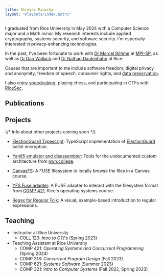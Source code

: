 ```yaml
---
title: Shreyas Minocha
layout: "@layouts/Index.astro"
---
```



I graduated from Rice&nbsp;University in May 2024 with a Computer&nbsp;Science major and a Math minor. My research interests include applied cryptography, systems security, and software security. I'm especially interested in privacy-enhancing technologies.

In the past, I've been fortunate to work with [Dr&nbsp;Marcel&nbsp;Böhme](https://mboehme.github.io/) at [MPI-SP](https://www.mpi-sp.org/), as well as [Dr&nbsp;Dan&nbsp;Wallach](https://www.cs.rice.edu/~dwallach/) and [Dr&nbsp;Nathan&nbsp;Dautenhahn](https://nathandautenhahn.com/) at Rice.

Causes that are important to me include software freedom, digital privacy and anonymity, freedom of speech, consumer rights, and [data preservation](https://archive.org/details/@eabf4fdb0f7a).

I also enjoy [speedcubing](https://www.worldcubeassociation.org/persons/2022MINO03), playing chess, and participating in CTFs with [RiceSec](https://sec.rice.edu).

## Publications

<Bibliography />

## Projects

{/* Info about other projects coming soon */}

-   [ElectionGuard Typescript](https://github.com/danwallach/ElectionGuard-TypeScript): TypeScript implementation of [ElectionGuard](https://www.electionguard.vote/) ballot encryption.

-   [Yan85 emulator and disassembler](https://github.com/shreyasminocha/gyan85): Tools for the undocumented custom architecture from [pwn.college](https://pwn.college).

-   [CanvasFS](https://github.com/shreyasminocha/canvas-fs): A FUSE filesystem to locally browse the files in a Canvas course.

-   [YFS Fuse adapter](https://github.com/shreyasminocha/yfs-fuse): A FUSE adapter to interact with the filesystem format from [COMP 421](https://www.clear.rice.edu/comp421/), Rice's operating systems course.

-   [Regex for Regular Folk](https://refrf.dev/): A visual, example-based introduction to regular expressions.

## Teaching

-   Instructor at Rice University
    -   [COLL 123: _Intro to CTFs_](https://canvas.rice.edu/courses/55235) (Spring 2023)
-   Teaching Assistant at Rice University
    -   COMP 421: _Operating Systems and Concurrent Programming_ (Spring 2024)
    -   COMP 318: _Concurrent Program Design_ (Fall 2023)
    -   COMP 621: _Systems Software_ (Summer 2023)
    -   COMP 321: _Intro to Computer Systems_ (Fall 2022, Spring 2023)
